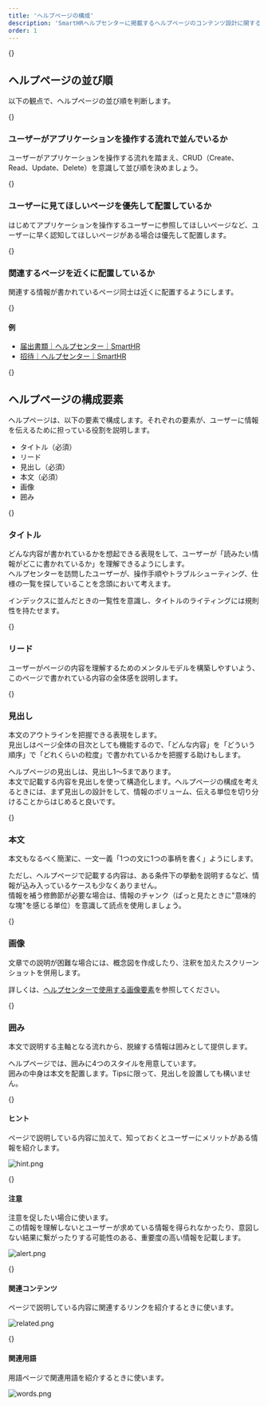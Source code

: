 ```yaml
---
title: 'ヘルプページの構成'
description: 'SmartHRヘルプセンターに掲載するヘルプページのコンテンツ設計に関する考え方をまとめています。'
order: 1
---
```


{<span id="order-of-help-pages" />}
## ヘルプページの並び順
以下の観点で、ヘルプページの並び順を判断します。

{<span id="flow-of-user-operations" />}
### ユーザーがアプリケーションを操作する流れで並んでいるか
ユーザーがアプリケーションを操作する流れを踏まえ、CRUD（Create、Read、Update、Delete）を意識して並び順を決めましょう。

{<span id="priority-of-pages" />}
### ユーザーに見てほしいページを優先して配置しているか
はじめてアプリケーションを操作するユーザーに参照してほしいページなど、ユーザーに早く認知してほしいページがある場合は優先して配置します。

{<span id="place-related-pages-closely" />}
### 関連するページを近くに配置しているか
関連する情報が書かれているページ同士は近くに配置するようにします。

{<span id="example-of-related-pages" />}
#### 例
- [届出書類｜ヘルプセンター｜SmartHR](https://support.smarthr.jp/ja/help/sections/360008955494/)
- [招待｜ヘルプセンター｜SmartHR](https://support.smarthr.jp/ja/help/sections/8c43d156-b95f-44d7-91d0-47a102062ec0/)

{<span id="help-page-elements" />}
## ヘルプページの構成要素
ヘルプページは、以下の要素で構成します。それぞれの要素が、ユーザーに情報を伝えるために担っている役割を説明します。

- タイトル（必須）
- リード
- 見出し（必須）
- 本文（必須）
- 画像
- 囲み

{<span id="title-of-help-pages" />}
### タイトル
どんな内容が書かれているかを想起できる表現をして、ユーザーが「読みたい情報がどこに書かれているか」を理解できるようにします。  
ヘルプセンターを訪問したユーザーが、操作手順やトラブルシューティング、仕様の一覧を探していることを念頭において考えます。

インデックスに並んだときの一覧性を意識し、タイトルのライティングには規則性を持たせます。

{<span id="lead-of-help-pages" />}
### リード
ユーザーがページの内容を理解するためのメンタルモデルを構築しやすいよう、このページで書かれている内容の全体感を説明します。

{<span id="headings-in-help-pages" />}
### 見出し
本文のアウトラインを把握できる表現をします。  
見出しはページ全体の目次としても機能するので、「どんな内容」を「どういう順序」で「どれくらいの粒度」で書かれているかを把握する助けもします。

ヘルプページの見出しは、見出し1〜5まであります。  
本文で記載する内容を見出しを使って構造化します。ヘルプページの構成を考えるときには、まず見出しの設計をして、情報のボリューム、伝える単位を切り分けることからはじめると良いです。

{<span id="body-of-help-pages" />}
### 本文
本文もなるべく簡潔に、一文一義「1つの文に1つの事柄を書く」ようにします。

ただし、ヘルプページで記載する内容は、ある条件下の挙動を説明するなど、情報が込み入っているケースも少なくありません。  
情報を補う修飾節が必要な場合は、情報のチャンク（ぱっと見たときに"意味的な塊"を感じる単位）を意識して読点を使用しましょう。

{<span id="images-in-help-pages" />}
### 画像
文章での説明が困難な場合には、概念図を作成したり、注釈を加えたスクリーンショットを併用します。

詳しくは、[ヘルプセンターで使用する画像要素](/products/contents/help-center/image/)を参照してください。
 
{<span id="frames" />}
### 囲み
本文で説明する主軸となる流れから、脱線する情報は囲みとして提供します。

ヘルプページでは、囲みに4つのスタイルを用意しています。  
囲みの中身は本文を配置します。Tipsに限って、見出しを設置しても構いません。

{<span id="hint-box" />}
#### ヒント
ページで説明している内容に加えて、知っておくとユーザーにメリットがある情報を紹介します。

![hint.png](../images/hint.png)

{<span id="alert-box" />}
#### 注意
注意を促したい場合に使います。  
この情報を理解しないとユーザーが求めている情報を得られなかったり、意図しない結果に繋がったりする可能性のある、重要度の高い情報を記載します。

![alert.png](../images/alert.png)

{<span id="related-content-box" />}
#### 関連コンテンツ
ページで説明している内容に関連するリンクを紹介するときに使います。  

![related.png](../images/related.png)

{<span id="related-terms-box" />}
#### 関連用語
用語ページで関連用語を紹介するときに使います。

![words.png](../images/words.png)